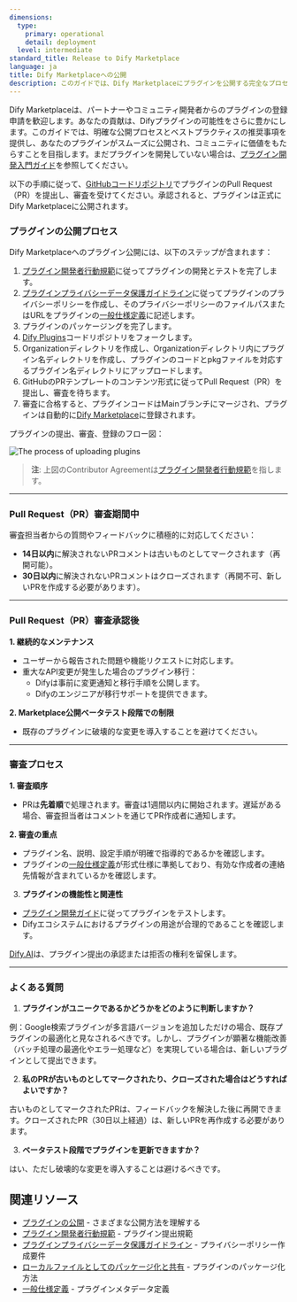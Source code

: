 ```yaml
---
dimensions:
  type:
    primary: operational
    detail: deployment
  level: intermediate
standard_title: Release to Dify Marketplace
language: ja
title: Dify Marketplaceへの公開
description: このガイドでは、Dify Marketplaceにプラグインを公開する完全なプロセスを詳細に説明します。PRの提出、審査プロセス、公開後のメンテナンスなど、主要なステップと注意事項を含みます。
---
```


Dify Marketplaceは、パートナーやコミュニティ開発者からのプラグインの登録申請を歓迎します。あなたの貢献は、Difyプラグインの可能性をさらに豊かにします。このガイドでは、明確な公開プロセスとベストプラクティスの推奨事項を提供し、あなたのプラグインがスムーズに公開され、コミュニティに価値をもたらすことを目指します。まだプラグインを開発していない場合は、[プラグイン開発入門ガイド](/plugin_dev_ja/0211-getting-started-dify-tool.ja)を参照してください。

以下の手順に従って、[GitHubコードリポジトリ](https://github.com/langgenius/dify-plugins)でプラグインのPull Request（PR）を提出し、審査を受けてください。承認されると、プラグインは正式にDify Marketplaceに公開されます。

### プラグインの公開プロセス

Dify Marketplaceへのプラグイン公開には、以下のステップが含まれます：

1. [プラグイン開発者行動規範](/plugin_dev_ja/0312-contributor-covenant-code-of-conduct.ja)に従ってプラグインの開発とテストを完了します。
2. [プラグインプライバシーデータ保護ガイドライン](/plugin_dev_ja/0312-privacy-protection-guidelines.ja)に従ってプラグインのプライバシーポリシーを作成し、そのプライバシーポリシーのファイルパスまたはURLをプラグインの[一般仕様定義](/plugin_dev_ja/0411-general-specifications.ja)に記述します。
3. プラグインのパッケージングを完了します。
4. [Dify Plugins](https://github.com/langgenius/dify-plugins)コードリポジトリをフォークします。
5. Organizationディレクトリを作成し、Organizationディレクトリ内にプラグイン名ディレクトリを作成し、プラグインのコードとpkgファイルを対応するプラグイン名ディレクトリにアップロードします。
6. GitHubのPRテンプレートのコンテンツ形式に従ってPull Request（PR）を提出し、審査を待ちます。
7. 審査に合格すると、プラグインコードはMainブランチにマージされ、プラグインは自動的に[Dify Marketplace](https://marketplace.dify.ai/)に登録されます。

プラグインの提出、審査、登録のフロー図：

![The process of uploading plugins](https://assets-docs.dify.ai/2025/01/05df333acfaf662e99316432db23ba9f.png)

> **注**: 上図のContributor Agreementは[プラグイン開発者行動規範](/plugin_dev_ja/0312-contributor-covenant-code-of-conduct.ja)を指します。

***

### Pull Request（PR）審査期間中

審査担当者からの質問やフィードバックに積極的に対応してください：

* **14日以内**に解決されないPRコメントは古いものとしてマークされます（再開可能）。
* **30日以内**に解決されないPRコメントはクローズされます（再開不可、新しいPRを作成する必要があります）。

***

### **Pull Request（PR）審査承認後**

**1. 継続的なメンテナンス**

* ユーザーから報告された問題や機能リクエストに対応します。
* 重大なAPI変更が発生した場合のプラグイン移行：
  * Difyは事前に変更通知と移行手順を公開します。
  * Difyのエンジニアが移行サポートを提供できます。

**2. Marketplace公開ベータテスト段階での制限**

* 既存のプラグインに破壊的な変更を導入することを避けてください。

***

### 審査プロセス

**1. 審査順序**

* PRは**先着順**で処理されます。審査は1週間以内に開始されます。遅延がある場合、審査担当者はコメントを通じてPR作成者に通知します。

**2. 審査の重点**

* プラグイン名、説明、設定手順が明確で指導的であるかを確認します。
* プラグインの[一般仕様定義](/plugin_dev_ja/0411-general-specifications.ja)が形式仕様に準拠しており、有効な作成者の連絡先情報が含まれているかを確認します。

3. **プラグインの機能性と関連性**

* [プラグイン開発ガイド](/plugin_dev_ja/0111-getting-started-dify-plugin.ja)に従ってプラグインをテストします。
* Difyエコシステムにおけるプラグインの用途が合理的であることを確認します。

[Dify.AI](https://dify.ai/)は、プラグイン提出の承認または拒否の権利を留保します。

***

### よくある質問

1. **プラグインがユニークであるかどうかをどのように判断しますか？**

例：Google検索プラグインが多言語バージョンを追加しただけの場合、既存プラグインの最適化と見なされるべきです。しかし、プラグインが顕著な機能改善（バッチ処理の最適化やエラー処理など）を実現している場合は、新しいプラグインとして提出できます。

2. **私のPRが古いものとしてマークされたり、クローズされた場合はどうすればよいですか？**

古いものとしてマークされたPRは、フィードバックを解決した後に再開できます。クローズされたPR（30日以上経過）は、新しいPRを再作成する必要があります。

3. **ベータテスト段階でプラグインを更新できますか？**

はい、ただし破壊的な変更を導入することは避けるべきです。

## 関連リソース

- [プラグインの公開](/plugin_dev_ja/0321-release-overview.ja) - さまざまな公開方法を理解する
- [プラグイン開発者行動規範](/plugin_dev_ja/0312-contributor-covenant-code-of-conduct.ja) - プラグイン提出規範
- [プラグインプライバシーデータ保護ガイドライン](/plugin_dev_ja/0312-privacy-protection-guidelines.ja) - プライバシーポリシー作成要件
- [ローカルファイルとしてのパッケージ化と共有](/plugin_dev_ja/0322-release-by-file.ja) - プラグインのパッケージ化方法
- [一般仕様定義](/plugin_dev_ja/0411-general-specifications.ja) - プラグインメタデータ定義